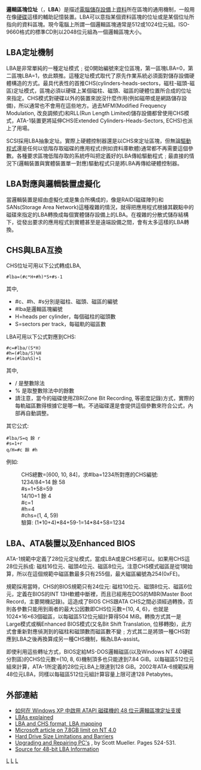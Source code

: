 {{Multiple issues|
{{Expand language|1=en|time=2020-07-28T06:03:24+00:00}}
{{No footnotes|time=2020-07-28T06:03:24+00:00}}
}}
{{noteTA
|G1=IT
}}
'''邏輯區塊位址'''（'''{{lang-en|'''Logical Block Address'''}}'''，'''LBA'''）是描述[[電腦|電腦]][[儲存設備|儲存設備]]上[[資料|資料]]所在區塊的通用機制，一般用在像[[硬碟|硬碟]]這樣的輔助記憶裝置。LBA可以意指某個資料區塊的位址或是某個位址所指向的資料區塊。現今電腦上所謂一個邏輯區塊通常是512或1024位元組。ISO-9660格式的標準CD則以2048位元組為一個邏輯區塊大小。

== LBA定址機制 ==
LBA是非常單純的一種定址模式﹔從0開始編號來定位區塊，第一區塊LBA=0，第二區塊LBA=1，依此類推。這種定址模式取代了原先作業系統必須面對儲存設備硬體構造的方式。最具代表性的首推CHS(cylinders-heads-sectors，磁柱-磁頭-磁區)定址模式，區塊必須以硬碟上某個磁柱、磁頭、磁區的硬體位置所合成的位址來指定。CHS模式對硬碟以外的裝置來說沒什麼作用(例如磁帶或是網路儲存設備)，所以通常也不會用在這些地方。過去MFM(Modified Frequency Modulation, 改良調頻式)和RLL(Run Length Limited)儲存設備都曾使用CHS模式，ATA-1裝置更將延伸CHS(Extended Cylinders-Heads-Sectors, ECHS)也派上了用場。

SCSI採用LBA抽象定址。實際上硬體控制器還是以CHS來定址區塊，但無論[[驅動程式|驅動程式]]還是任何以低階存取磁碟的應用程式(例如資料庫軟體)通常都不再需要這個參數。各種要求區塊低階存取的系統呼叫把定義好的LBA傳給驅動程式﹔最直接的情況下(邏輯裝置與實體裝置單一對應)驅動程式只是將LBA再傳給硬體控制器。

== LBA對應與邏輯裝置虛擬化 ==
當邏輯裝置是經由虛擬化或是集合所構成的，像是RAID(磁碟陣列)和SANs(Storage Area Network)這種複雜的情況，就得把應用程式根據其觀點中的磁碟來指定的LBA轉換成每個實體儲存設備上的LBA。在複雜的分散式儲存結構下，從發出要求的應用程式到實體甚至是遠端設備之間，會有太多這樣的LBA轉換。

== CHS與LBA互換 ==
CHS位址可用以下公式轉成LBA,
 #lba=(#c*H+#h)*S+#s-1
其中,
* #c、#h、#s分別是磁柱、磁頭、磁區的編號
* #lba是邏輯區塊編號
* H=heads per cylinder，每個磁柱的磁頭數
* S=sectors per track，每磁軌的磁區數
LBA可用以下公式對應到CHS:
 #c=#lba/(S*H)
 #h=(#lba/S)%H
 #s=(#lba%S)+1
其中,
* / 是整數除法
* % 是取整數除法中的餘數
* 請注意，當今的磁碟使用ZBR(Zone Bit Recording, 等密度記錄)方式，實際的每軌磁區數得根據它是哪一軌。不過磁碟還是會提供這個參數來符合公式，內部再自動調整。
其它公式:
 #lba/S=q 餘 r
 #s=1+r
 q/H=#c 餘 #h
例如:
: CHS總數=[600, 10, 84]，求#lba=1234所對應的CHS編號:
: 1234/84=14 餘 58
: #s=1+58=59
: 14/10=1 餘 4
: #c=1
: #h=4
: #chs=(1, 4, 59)
: 驗算: (1*10+4)*84+59-1=14*84+58=1234

== LBA、ATA裝置以及Enhanced BIOS ==
ATA-1規範中定義了28位元定址模式，當成LBA或是CHS都可以。如果用CHS這28位元拆成: 磁柱16位元、磁頭4位元、磁區8位元。注意CHS模式磁區是從1開始算，所以在這個規範中磁區數最多只有255個，最大磁區編號為254(0xFE)。

規範採用當時，CHS的BIOS規範只有24位元: 磁柱10位元、磁頭8位元、磁區6位元，定義在BIOS的INT 13H軟體中斷裡，而且已經用在DOS的MBR(Master Boot Record，主要開機記錄)。這造成了BIOS CHS跟ATA CHS之間必須經過轉換，否則各參數只能用到兩者的最大公因數即CHS位元數={10, 4, 6}，也就是1024×16×63個磁區，以每磁區512位元組計算得504 MiB。轉換方式其一是Large模式或稱Enhanced BIOS模式(又名Bit Shift Translation, 位移轉換)，此方式會重新對應偵測到的磁柱和磁頭數而磁區數不變﹔方式其二是將頭一種CHS對應到LBA之後再換算成另一種CHS機制，稱為LBA-assist。

即使利用這些轉址方式，BIOS定給MS-DOS邏輯磁區(以及Windows NT 4.0硬碟分割區)的CHS位元數={10, 8, 6}機制頂多也只能達到7.84 GiB。以每磁區512位元組來計算，ATA-1所定義的28位元LBA上限達到128 GiB。2002年ATA-6規範採用48位元LBA，同樣以每磁區512位元組計算容量上限可達128 Petabytes。

== 外部連結 ==
* [http://support.microsoft.com/kb/303013/zh-tw 如何在 Windows XP 中啟用 ATAPI 磁碟機的 48 位元邏輯區塊定址支援] {{Wayback|url=http://support.microsoft.com/kb/303013/zh-tw |date=20130925033626 }}
* [http://www.dewassoc.com/kbase/hard_drives/lba.htm LBAs explained] {{Wayback|url=http://www.dewassoc.com/kbase/hard_drives/lba.htm |date=20210225074751 }}
* [http://www.boot-us.com/gloss11.htm LBA and CHS format, LBA mapping] {{Wayback|url=http://www.boot-us.com/gloss11.htm |date=20180527105438 }}
* [http://support.microsoft.com/kb/q224526/ Microsoft article on 7.8GB limit on NT 4.0] {{Wayback|url=http://support.microsoft.com/kb/q224526/ |date=20120225063939 }}
* [http://www.dewassoc.com/kbase/hard_drives/drive_size_barrier_limitations_2.htm Hard Drive Size Limitations and Barriers] {{Wayback|url=http://www.dewassoc.com/kbase/hard_drives/drive_size_barrier_limitations_2.htm |date=20210225073301 }}
* [http://books.google.com/books?id=E1p2FDL7P5QC&pg=RA1-PA527&lpg=RA1-PA527&dq=bit+shifting+lba&source=bl&ots=M1poB75_cv&sig=3q6B9DsqOj08xkvE0iE6iiake44&hl=en&ei=HuABS5u6DpPNngefzYwR&sa=X&oi=book_result&ct=result&resnum=10&ved=0CEAQ6AEwCQ#v=onepage&q=bit%20shifting%20lba&f=false Upgrading and Repairing PC's] {{Wayback|url=http://books.google.com/books?id=E1p2FDL7P5QC&pg=RA1-PA527&lpg=RA1-PA527&dq=bit+shifting+lba&source=bl&ots=M1poB75_cv&sig=3q6B9DsqOj08xkvE0iE6iiake44&hl=en&ei=HuABS5u6DpPNngefzYwR&sa=X&oi=book_result&ct=result&resnum=10&ved=0CEAQ6AEwCQ#v=onepage&q=bit%20shifting%20lba&f=false |date=20170425213640 }}, by Scott Mueller. Pages 524-531.
* [http://www.48bitlba.com/ Source for 48-bit LBA Information] {{Wayback|url=http://www.48bitlba.com/ |date=20210203191824 }}

[[Category:電腦貯存裝置|L]]
[[Category:SCSI|L]]
[[Category:BIOS|L]]